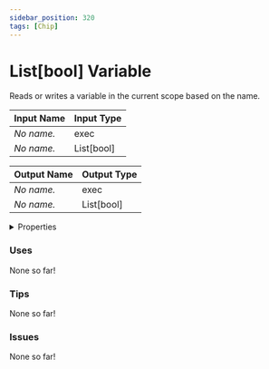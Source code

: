 ```yaml
---
sidebar_position: 320
tags: [Chip]
---
```


# List[bool] Variable

Reads or writes a variable in the current scope based on the name.




<EsbSvg />

| Input Name | Input Type |
|-----------|-----------|
| *No name.* | exec |
| *No name.* | List[bool] |

| Output Name | Output Type |
|-----------|-----------|
| *No name.* | exec |
| *No name.* | List[bool] |


<details>
  <summary>Properties</summary>
  <div>
    <div>
    <table>
      <thead>
        <tr>
          <th>Is beta required?</th>
          <th>❌</th>
        </tr>
        <tr>
          <th>Is this chip a trolling risk?</th>
          <th>❌</th>
        </tr>
        <tr>
          <th>Chip UUID</th>
          <th>e0ef8c83-e5a6-4272-a102-07bfc0a40fd5</th>
        </tr>
      </thead>
    </table>
    </div>
  </div>
</details>

### Uses

None so far!

### Tips

None so far!

### Issues

None so far!